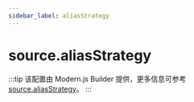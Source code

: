 ```yaml
---
sidebar_label: aliasStrategy
---
```


# source.aliasStrategy

:::tip
该配置由 Modern.js Builder 提供，更多信息可参考 [source.aliasStrategy](https://modernjs.dev/builder/api/config-source.html#sourcealiasstrategy)。
:::


<Main />
